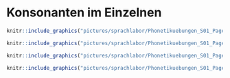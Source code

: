 # Konsonanten im Einzelnen {#sec-konsonanten}

```r
knitr::include_graphics("pictures/sprachlabor/Phonetikuebungen_S01_Page21.png")
```

```r
knitr::include_graphics("pictures/sprachlabor/Phonetikuebungen_S01_Page22.png")
```

```r
knitr::include_graphics("pictures/sprachlabor/Phonetikuebungen_S01_Page23.png")
```

```r
knitr::include_graphics("pictures/sprachlabor/Phonetikuebungen_S01_Page24.png")
```



